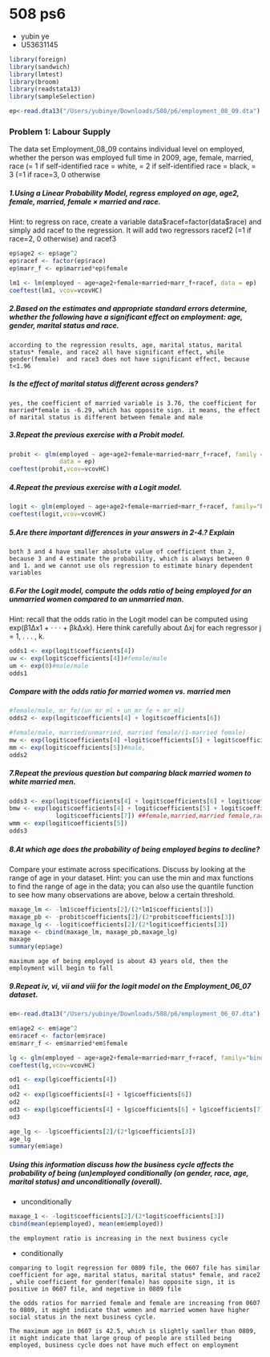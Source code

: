 508 ps6
========================================================
- yubin ye
- U53631145

```r
library(foreign) 
library(sandwich) 
library(lmtest)
library(broom)
library(readstata13)
library(sampleSelection)

ep<-read.dta13("/Users/yubinye/Downloads/508/p6/employment_08_09.dta")
```

### Problem 1: Labour Supply
The data set Employment_08_09 contains individual level on employed, whether the person was employed full time in 2009, age, female, married, race (= 1 if self-identified race = white, = 2 if self-identified race = black, = 3 (=1 if race=3, 0 otherwise

##### 1.Using a Linear Probability Model, regress employed on age, age2, female, married, female × married and race.

Hint: to regress on race, create a variable data\$racef=factor(data$race) and simply add racef
to the regression. It will add two regressors racef2 (=1 if race=2, 0 otherwise) and racef3

```r
ep$age2 <- ep$age^2
ep$racef <- factor(ep$race)
ep$marr_f <- ep$married*ep$female

lm1 <- lm(employed ~ age+age2+female+married+marr_f+racef, data = ep)
coeftest(lm1, vcov=vcovHC)
```


##### 2.Based on the estimates and appropriate standard errors determine, whether the following have a significant effect on employment: age, gender, marital status and race. 

`according to the regression results, age, marital status, marital status* female, and race2 all have significant effect, while gender(female)  and race3 does not have significant effect, because t<1.96`

##### Is the effect of marital status different across genders?

`yes, the coefficient of married variable is 3.76, the coefficient for married*female is -6.29, which has opposite sign. it means, the effect of marital status is different between female and male` 

##### 3.Repeat the previous exercise with a Probit model.
```r
probit <- glm(employed ~ age+age2+female+married+marr_f+racef, family = binomial(link = "probit"),
              data = ep)
coeftest(probit,vcov=vcovHC)
```


##### 4.Repeat the previous exercise with a Logit model.

```r
logit <- glm(employed ~ age+age2+female+married+marr_f+racef, family="binomial",data = ep)
coeftest(logit,vcov=vcovHC)
```

##### 5.Are there important differences in your answers in 2-4.? Explain

`both 3 and 4 have smaller absolute value of coefficient than 2, because 3 and 4 estimate the probability, which is always between 0 and 1. and we cannot use ols regression to estimate binary dependent variables`

##### 6.For the Logit model, compute the odds ratio of being employed for an unmarried women compared to an unmarried man. 

Hint: recall that the odds ratio in the Logit model can be computed using exp(β1∆x1 + · · · + βk∆xk). Here think carefully about ∆xj for each regressor j = 1, . . . , k.

```r
odds1 <- exp(logit$coefficients[4])
uw <- exp(logit$coefficients[4])#female/male
um <- exp(0)#male/male
odds1
```

##### Compare with the odds ratio for married women vs. married men

```r
#female/male, mr_fe/(un_mr_ml + un_mr_fe + mr_ml)
odds2 <- exp(logit$coefficients[4] + logit$coefficients[6])

#female/male, married/unmarried, married female/(1-married female)
mw <- exp(logit$coefficients[4] +logit$coefficients[5] + logit$coefficients[6])
mm <- exp(logit$coefficients[5])#male,
odds2

```


##### 7.Repeat the previous question but comparing black married women to white married men.

```r
odds3 <- exp(logit$coefficients[4] + logit$coefficients[6] + logit$coefficients[7])#female,married female,race2
bmw <- exp(logit$coefficients[4] + logit$coefficients[5] + logit$coefficients[6] +
             logit$coefficients[7]) ##female,married,married female,race2
wmm <- exp(logit$coefficients[5])
odds3
```


##### 8.At which age does the probability of being employed begins to decline? 
Compare your estimate across specifications. Discuss by looking at the range of age in your dataset. 
Hint: you can use the min and max functions to find the range of age in the data; you can also use the quantile function to see how many observations are above, below a certain threshold.

```r
maxage_lm <- -lm1$coefficients[2]/(2*lm1$coefficients[3])
maxage_pb <- -probit$coefficients[2]/(2*probit$coefficients[3])
maxage_lg <- -logit$coefficients[2]/(2*logit$coefficients[3])
maxage <- cbind(maxage_lm, maxage_pb,maxage_lg)
maxage
summary(ep$age)
```

`maximum age of being employed is about 43 years old, then the employment will begin to fall`

##### 9.Repeat iv, vi, vii and viii for the logit model on the Employment_06_07 dataset. 
```r
em<-read.dta13("/Users/yubinye/Downloads/508/p6/employment_06_07.dta")

em$age2 <- em$age^2
em$racef <- factor(em$race)
em$marr_f <- em$married*em$female

lg <- glm(employed ~ age+age2+female+married+marr_f+racef, family="binomial",data = em)
coeftest(lg,vcov=vcovHC)

```


```r
od1 <- exp(lg$coefficients[4])
od1
od2 <- exp(lg$coefficients[4] + lg$coefficients[6])
od2
od3 <- exp(lg$coefficients[4] + lg$coefficients[6] + lg$coefficients[7])
od3

```

```r
age_lg <- -lg$coefficients[2]/(2*lg$coefficients[3])
age_lg
summary(em$age)
```

##### Using this information discuss how the business cycle affects the probability of being (un)employed conditionally (on gender, race, age, marital status) and unconditionally (overall).

- unconditionally 


```r
maxage_1 <- -logit$coefficients[2]/(2*logit$coefficients[3]) 
cbind(mean(ep$employed), mean(em$employed))
```

`the employment ratio is increasing in the next business cycle`

- conditionally

`comparing to logit regression for 0809 file, the 0607 file has similar coefficient for age, marital status, marital status* female, and race2 , while coefficient for gender(female) has opposite sign, it is positive in 0607 file, and negetive in 0809 file `

`the odds ratios for married female and female are increasing from 0607 to 0809, it might indicate that women and married women have higher social status in the next business cycle.`

`The maximum age in 0607 is 42.5, which is slightly samller than 0809, it might indicate that large group of people are stilled being employed, business cycle does not have much effect on employment`